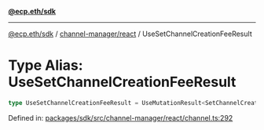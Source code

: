 [**@ecp.eth/sdk**](../../../index.mdx)

***

[@ecp.eth/sdk](/sdk-reference/index.mdx) / [channel-manager/react](/sdk-reference/channel-manager/react/index.mdx) / UseSetChannelCreationFeeResult

# Type Alias: UseSetChannelCreationFeeResult

```ts
type UseSetChannelCreationFeeResult = UseMutationResult<SetChannelCreationFeeResult, Error, UseSetChannelCreationFeeParams>;
```

Defined in: [packages/sdk/src/channel-manager/react/channel.ts:292](https://github.com/ecp-eth/comments-monorepo/blob/main/packages/sdk/src/channel-manager/react/channel.ts#L292)
